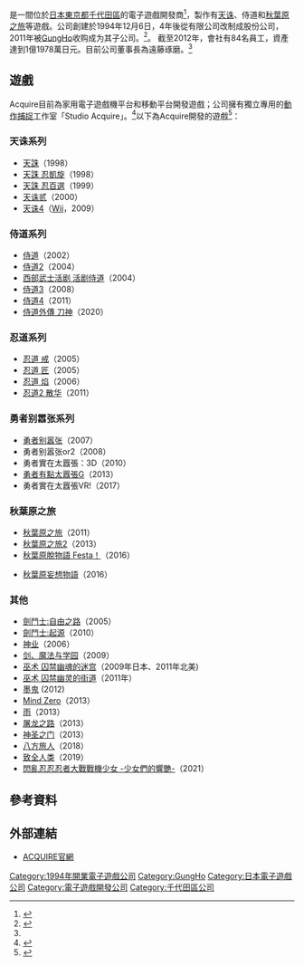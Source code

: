 {{NoteTA
| G1=Games
}}
{{Infobox company
| name             = Acquire
| logo             = [[File:Acquire_com_logo.gif|File:Acquire_com_logo.gif]]
| type             = [[株式會社|株式會社]]
| genre            = 
| foundation       = 1994年12月6日（有限公司）<br/>1998年12月6日（轉為股份公司）
| founder          = 
| location_city    = 
| location_country =
| location         = {{JPN}}[[東京|東京]][[千代田區|千代田區]]
| locations        = 
| area_served      = 
| key_people       = 
| industry         = [[電子遊戲產業|電子遊戲產業]]
| products         =
| services         = 動作捕捉
| market cap       = 119.78百萬日元（2012年）
| revenue          = 
| operating_income = 
| net_income       = 
| assets           =
| equity           =
| owner            = 
| num_employees    = 84人（2012年）
| parent           = [[GungHo|GungHo]]
| divisions        =
| subsid           =
| homepage         = [http://www.acquire.co.jp/ acquire.co.jp]
| footnotes        = 
| intl             = 
}}
{{Nihongo|'''Acquire株式会社'''|株式会社アクワイア}}是一間位於[[日本|日本]][[東京都|東京都]][[千代田區|千代田區]]的電子遊戲開發商<ref name="Acquire_info">{{cite web |url=http://www.acquire.co.jp/company/info/index.html |title=会社概要 |author= |date= |website=www.acquire.co.jp |publisher= |accessdate=2014-07-03 |language=ja |archive-url=https://web.archive.org/web/20180930182308/http://www.acquire.co.jp/company/info/index.html |archive-date=2018-09-30 |dead-url=yes }}</ref>，製作有[[天诛系列|天诛]]、侍道和[[秋葉原之旅|秋葉原之旅]]等遊戲。公司創建於1994年12月6日，4年後從有限公司改制成股份公司，2011年被[[GungHo|GungHo]]收购成为其子公司。<ref>{{Cite web |url=http://game.watch.impress.co.jp/docs/news/20111019_484851.html |title=ガンホー、アクワイアを子会社化。「尖った」コンテンツでソーシャルゲームなどを推進 - GAME Watch |accessdate=2015-02-05 |archive-date=2015-02-06 |archive-url=https://web.archive.org/web/20150206013309/http://game.watch.impress.co.jp/docs/news/20111019_484851.html |dead-url=no }}</ref>。 截至2012年，會社有84名員工，資產達到1億1978萬日元。目前公司董事長為遠藤琢磨。<ref name="Acquire_info"/>

== 遊戲 ==
Acquire目前為家用電子遊戲機平台和移動平台開發遊戲；公司擁有獨立專用的[[動作捕捉|動作捕捉]]工作室「Studio Acquire」。<ref>{{cite web |url=http://www.acquire.co.jp/company/department/index.html |title=事業概要 |author= |date= |website=www.acquire.co.jp |publisher= |accessdate=2014-07-03 |language=ja |deadurl=yes |archiveurl=https://web.archive.org/web/20130922193937/http://www.acquire.co.jp/company/department/index.html |archivedate=2013-09-22 }}</ref>以下為Acquire開發的遊戲<ref>{{cite web |url=http://www.ign.com/companies/acquire |title=Acquire Game |author= |date= |website= |publisher=IGN |accessdate=2014-06-08 |language=en |deadurl=yes |archiveurl=https://web.archive.org/web/20140519142235/http://www.ign.com/companies/acquire |archivedate=2014-05-19 }}</ref>：

=== 天诛系列 ===
*[[天誅|天誅]]（1998）
*[[天诛|天誅 忍凱旋]]（1998）
*[[天诛|天誅 忍百選]]（1999）
*[[天诛贰|天诛贰]]（2000）
*[[天诛4|天诛4]]（[[Wii|Wii]]，2009）

=== 侍道系列 ===
*[[侍道|侍道]]（2002）
*[[侍道2|侍道2]]（2004）
*[[西部武士活剧_活剧侍道|西部武士活剧 活剧侍道]]（2004）
*[[侍道3|侍道3]]（2008）
*[[侍道4|侍道4]]（2011）
*[[侍道外傳_刀神|侍道外傳 刀神]]（2020）

=== 忍道系列 ===
*[[忍道_戒|忍道 戒]]（2005）
*[[忍道_匠|忍道 匠]]（2005）
*[[忍道_焰|忍道 焰]]（2006）
*[[忍道2_散华|忍道2 散华]]（2011）

===勇者别嚣张系列===
* [[勇者别嚣张|勇者别嚣张]]（2007）
* 勇者别嚣张or2（2008）
* 勇者實在太囂張：3D（2010）
* [[勇者有點太囂張G|勇者有點太囂張G]]（2013）
* 勇者實在太囂張VR!（2017）

===秋葉原之旅===
*[[秋葉原之旅|秋葉原之旅]]（2011）
*[[秋葉原之旅2|秋葉原之旅2]]（2013）
*[[秋葉原脫物語_Festa！|秋葉原脫物語 Festa！]]（2016）

*[[秋葉原妄想物語|秋葉原妄想物語]]（2016）



=== 其他 ===
*[[劍鬥士:自由之路|劍鬥士:自由之路]]（2005）
*[[劍鬥士:起源|劍鬥士:起源]]（2010）
*[[神业|神业]]（2006）
*[[剑、魔法与学园|剑、魔法与学园]]（2009）
*[[巫术_囚禁幽魂的迷宫|巫术 囚禁幽魂的迷宫]]（2009年日本、2011年北美)
*[[巫术_囚禁幽灵的街道|巫术 囚禁幽灵的街道]]（2011年）
*[[墨鬼|墨鬼]] (2012)
*[[Mind_Zero|Mind Zero]]（2013）
*[[雨_(遊戲)|雨]]（2013）
*[[屠龙之路|屠龙之路]]（2013）
*[[神圣之门|神圣之门]]（2013）
*[[八方旅人|八方旅人]]（2018）
*[[致全人类|致全人类]]（2019）
*[[閃亂忍忍忍者大戰戰機少女_-少女們的響艷-|閃亂忍忍忍者大戰戰機少女 -少女們的響艷-]]（2021）

== 參考資料 ==
{{reflist}}

== 外部連結 ==
* [http://www.acquire.co.jp/ ACQUIRE官網]{{Wayback|url=http://www.acquire.co.jp/ |date=20000229143550 }}{{ja}}

[[Category:1994年開業電子遊戲公司|Category:1994年開業電子遊戲公司]]
[[Category:GungHo|Category:GungHo]]
[[Category:日本電子遊戲公司|Category:日本電子遊戲公司]]
[[Category:電子遊戲開發公司|Category:電子遊戲開發公司]]
[[Category:千代田區公司|Category:千代田區公司]]